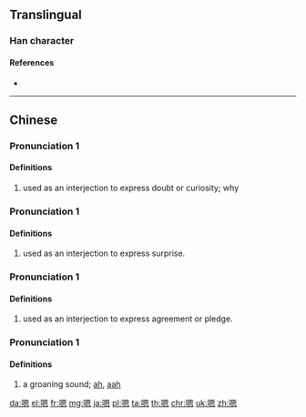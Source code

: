 {{character info/new}}
==Translingual==

===Han character===
{{Han char|rn=30|rad=口|as=10|sn=13|four=66030|canj=RWKP|ids=⿰口恩}}

====References====
* {{Han ref|kx=0204.111|hdz=10668.030|uh=55EF|ud=21999|bh=B6E2|bd=46818}}

----

==Chinese==
{{zh-forms}}

===Pronunciation 1===
{{zh-pron
|m=ńg
|c=ng2
|cat=intj
}}

====Definitions====
{{zh-hanzi}}

# used as an interjection to express doubt or curiosity; why

===Pronunciation 1===
{{zh-pron
|m=ňg
|cat=intj
}}

====Definitions====
{{zh-hanzi}}

# used as an interjection to express surprise.

===Pronunciation 1===
{{zh-pron
|m=ǹg
|c=ng6
|cat=intj
}}

====Definitions====
{{zh-hanzi}}

# used as an interjection to express agreement or pledge.

===Pronunciation 1===
{{zh-pron
|m=ēn
|cat=intj
}}

====Definitions====
{{zh-hanzi}}

# a groaning sound; [[ah]], [[aah]]

[[da:嗯]]
[[el:嗯]]
[[fr:嗯]]
[[mg:嗯]]
[[ja:嗯]]
[[pl:嗯]]
[[ta:嗯]]
[[th:嗯]]
[[chr:嗯]]
[[uk:嗯]]
[[zh:嗯]]